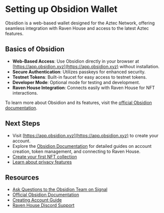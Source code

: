 # Setting up Obsidion Wallet

Obsidion is a web-based wallet designed for the Aztec Network, offering seamless integration with Raven House and access to the latest Aztec features.

## Basics of Obsidion

- **Web-Based Access**: Use Obsidion directly in your browser at [https://app.obsidion.xyz](https://app.obsidion.xyz) without installation.
- **Secure Authentication**: Utilizes passkeys for enhanced security.
- **Testnet Tokens**: Built-in faucet for easy access to testnet tokens.
- **Developer Mode**: Optional mode for testing and development.
- **Raven House Integration**: Connects easily with Raven House for NFT interactions.

To learn more about Obsidion and its features, visit the [official Obsidion documentation](https://docs.obsidion.xyz/intro).


## Next Steps
- Visit [https://app.obsidion.xyz](https://app.obsidion.xyz) to create your account.
- Explore the [Obsidion Documentation](https://docs.obsidion.xyz/intro) for detailed guides on account creation, token management, and connecting to Raven House.
- [Create your first NFT collection](/guides/launch-nft-collection)
- [Learn about privacy features](/guides/privacy)

## Resources
- [Ask Questions to the Obsidion Team on Signal](https://signal.group/#CjQKIDBmFVuI9gz2cRZaa3HD4-tJpGc8PrWQ9aec_AomvJRjEhDEHAiu0G6zkaF9xf9Q3ufI)
- [Official Obsidion Documentation](https://docs.obsidion.xyz/intro)
- [Creating Account Guide](https://docs.obsidion.xyz/getting-started/creating-account)
- [Raven House Discord Support](https://discord.com/invite/gCPZhWBYQH)